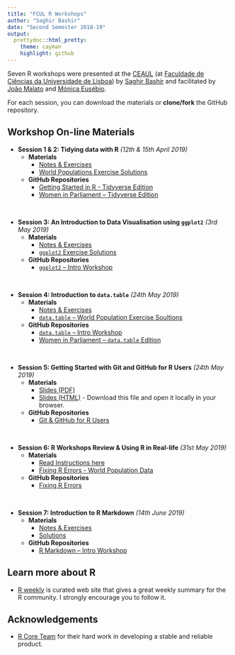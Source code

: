 ```yaml
---
title: "FCUL R Workshops"
author: "Saghir Bashir"
date: "Second Semester 2018-19"
output:
  prettydoc::html_pretty:
    theme: cayman
    highlight: github
---
```


Seven R workshops were presented at the [CEAUL](https://ceaul.org) (at [Faculdade de Ciências
da Universidade de Lisboa](https://ciencias.ulisboa.pt/))
by [Saghir Bashir](https://github.com/saghirb) and facilitated by [João Malato](https://github.com/jtmalato) and [Mónica Eusébio](https://github.com/meusebio).

For each session, you can download the materials or **clone/fork** the GitHub repository.


## Workshop On-line Materials

+ **Session 1 & 2: Tidying data with R** _(12th & 15th April 2019)_
    + **Materials**
        + [Notes & Exercises](https://ilustat.com/shared/FCUL-Tidy-Data.zip)
        + [World Populations Exercise Solutions](https://ilustat.com/shared/World-Popn-Solutions.zip)
    + **GitHub Repositories**
        + [Getting Started in R - Tidyverse Edition](https://github.com/saghirb/Getting-Started-in-R)
        + [Women in Parliament -- Tidyverse Edition](https://github.com/saghirb/WiP-tidyverse)

<br>

+ **Session 3: An Introduction to Data Visualisation using `ggplot2`** _(3rd May 2019)_
    + **Materials**
        + [Notes & Exercises](https://github.com/saghirb/ggplot2-Intro-Workshop/raw/master/Share/ggplot2-Intro.zip)
        + [`ggplot2` Exercise Solutions](https://github.com/saghirb/ggplot2-Intro-Workshop/raw/master/Share/ggplot2-Solutions.zip) 
    + **GitHub Repositories**
        + [`ggplot2` -- Intro Workshop](https://github.com/saghirb/ggplot2-Intro-Workshop)

<br>

+ **Session 4: Introduction to `data.table`** _(24th May 2019)_
    + **Materials**
        + [Notes & Exercises](https://github.com/saghirb/R-datatable-Intro/raw/master/Share/GSiRdt.zip)
        + [`data.table` -- World Population Exercise Soultions](https://github.com/saghirb/R-datatable-Intro/raw/master/Share/World-Popn-dt-Solutions.zip)
    + **GitHub Repositories**
        + [`data.table` -- Intro Workshop](https://github.com/saghirb/R-datatable-Intro)
        + [Women in Parliament -- `data.table` Edition](https://github.com/saghirb/WiP-rdatatable)

<br>

+ **Session 5: Getting Started with Git and GitHub for R Users** _(24th May 2019)_
    + **Materials**
        + [Slides (PDF)](https://github.com/saghirb/Getting-Started-with-Git-and-GitHub-for-R-Users/raw/master/Presentation/Getting-Started-with-Git-and-GitHub-for-R-Users.pdf)
        + [Slides (HTML)](https://github.com/saghirb/Getting-Started-with-Git-and-GitHub-for-R-Users/raw/master/Presentation/Getting-Started-with-Git-and-GitHub-for-R-Users.html) - Download this file and open it locally in your browser.
    + **GitHub Repositories**
        + [Git & GitHub for R Users](https://github.com/saghirb/Getting-Started-with-Git-and-GitHub-for-R-Users)

<br>

+ **Session 6: R Workshops Review & Using R in Real-life** _(31st May 2019)_
    + **Materials**
        + [Read Instructions here](Fixing R Errors)
        + [Fixing R Errors - World Population Data](https://raw.githubusercontent.com/saghirb/Fixing-R-Errors-Exercises/master/World-Popn-Errors-Orig.Rmd)
    + **GitHub Repositories**
        + [Fixing R Errors](https://github.com/saghirb/Fixing-R-Errors-Exercises)

<br>

+ **Session 7: Introduction to R Markdown** _(14th June 2019)_
    + **Materials**
        + [Notes & Exercises](https://github.com/saghirb/Rmarkdown-Intro-Workshop/raw/master/Share/RmarkdownWS.zip)
        + [Solutions](https://github.com/saghirb/Rmarkdown-Intro-Workshop/raw/master/Share/RmdWS-Solutions.zip)
    + **GitHub Repositories**
        + [R Markdown -- Intro Workshop](https://github.com/saghirb/Rmarkdown-Intro-Workshop)
  
  
## Learn more about R

+ [R weekly](https://rweekly.org/) is curated web site that gives a great weekly 
summary for the R community. I strongly encourage you to follow it.

## Acknowledgements

+ [R Core Team](https://www.r-project.org/contributors.html) for their hard work 
in developing a stable and reliable product. 
